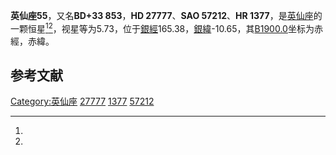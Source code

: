 {{Starbox begin
| name = 英仙座55
}}
{{Starbox observe
| epoch = [[J2000.0|J2000.0]]
| constell = [[英仙座|英仙座]]<ref name=SIMBAD>{{cite web
 | url=http://simbad.u-strasbg.fr/simbad/sim-id?Ident=HR+1377
 | title=Pulsating variable Star
 | publisher=Centre de Données astronomiques de Strasbourg
 | work=SIMBAD
 | accessdate=2012-07-13
 | archive-date=2016-03-17
 | archive-url=https://web.archive.org/web/20160317102253/http://simbad.u-strasbg.fr/simbad/sim-id?Ident=HR+1377
 | dead-url=no
 }}</ref><ref name=DATA>{{cite web
 | url=http://vizier.u-strasbg.fr/viz-bin/VizieR-5?-out.add=.&-source=5050&-corr=PK=HR&-out.max=9999&HR=1377
 | title =VizieR Detailed Page
 | accessdate=2012-07-13}}</ref>
| 星官 = 
| ra = {{RA|4|24|29.2}}<ref name=SIMBAD /><ref name=DATA />
| dec = {{DEC|+34|7|50}}<ref name=SIMBAD /><ref name=DATA />
| appmag_v = 5.73<ref name=SIMBAD /><ref name=DATA />
}}
{{Starbox character
| class = B8V<ref name=SIMBAD /><ref name=DATA />
| b-v = -0.06<ref name=SIMBAD /><ref name=DATA />
| u-b = -0.34<ref name=SIMBAD /><ref name=DATA />
| r-i = <ref name=SIMBAD /><ref name=DATA />
| variable = 
}}
{{Starbox astrometry
| radial_v = -0.34
| prop_mo_ra = 5
| parallax = 
| p_error = 
}}
{{Starbox catalog
| names =BD+33 853，[[SAO星表|SAO]] 57212，[[HD星表|HD]] 27777，[[HR星表|HR]] 1377}}
{{Starbox reference |Simbad=HR+1377}}
{{Starbox end}}

'''英仙座55'''，又名'''BD+33 853'''，'''HD 27777'''、'''SAO 57212'''、'''HR 1377'''，是[[英仙座|英仙座]]的一颗恒星<ref name=SIMBAD /><ref name=DATA />，视星等为5.73，位于[[銀道座標系|銀經]]165.38，[[銀道座標系|銀緯]]-10.65，其[[B1900.0|B1900.0]]坐标为赤經{{RA|4|17|59.7}}，赤緯{{DEC|+33|-10.65|57}}。

== 参考文献 ==
{{reflist}}

{{star-stub}}

{{英仙座恒星}}
{{星官|卷舌|6|7}}
[[Category:英仙座|Category:英仙座]]
[[Category:HD和HDE天體|27777]]
[[Category:HR天體|1377]]
[[Category:SAO天體|57212]]